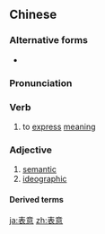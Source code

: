 ==Chinese==
{{zh-forms}}

===Alternative forms===
* {{zh-l|表義}}

===Pronunciation===
{{zh-pron
|m=biǎoyì
|cat=v,a
}}

===Verb===
{{zh-verb}}

# to [[express]] [[meaning]]

===Adjective===
{{zh-adj}}

# [[semantic]]
# [[ideographic]]

====Derived terms====
{{zh-der|表意文字}}

[[ja:表意]]
[[zh:表意]]
